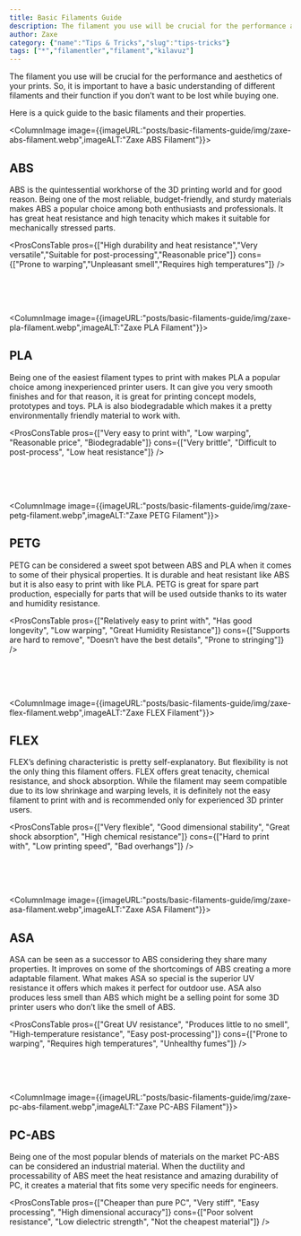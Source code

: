 ```yaml
---
title: Basic Filaments Guide
description: The filament you use will be crucial for the performance and aesthetics of your prints. So, it is important to have a basic understanding of different filaments.
author: Zaxe
category: {"name":"Tips & Tricks","slug":"tips-tricks"}
tags: ["*","filamentler","filament","kılavuz"]
---
```


The filament you use will be crucial for the performance and aesthetics of your prints. So, it is important to have a basic understanding of different filaments and their function if you don’t want to be lost while buying one.

Here is a quick guide to the basic filaments and their properties.

<ColumnImage image={{imageURL:"posts/basic-filaments-guide/img/zaxe-abs-filament.webp",imageALT:"Zaxe ABS Filament"}}>
## ABS

ABS is the quintessential workhorse of the 3D printing world and for good reason. Being one of the most reliable, budget-friendly, and sturdy materials makes ABS a popular choice among both enthusiasts and professionals. It has great heat resistance and high tenacity which makes it suitable for mechanically stressed parts.

<ProsConsTable
pros={["High durability and heat resistance","Very versatile","Suitable for post-processing","Reasonable price"]}
cons={["Prone to warping","Unpleasant smell","Requires high temperatures"]}
/>
</ColumnImage>

<br/>
<br/>
<br/>

<ColumnImage image={{imageURL:"posts/basic-filaments-guide/img/zaxe-pla-filament.webp",imageALT:"Zaxe PLA Filament"}}>
## PLA

Being one of the easiest filament types to print with makes PLA a popular choice among inexperienced printer users. It can give you very smooth finishes and for that reason, it is great for printing concept models, prototypes and toys. PLA is also biodegradable which makes it a pretty environmentally friendly material to work with.

<ProsConsTable
pros={["Very easy to print with", "Low warping", "Reasonable price", "Biodegradable"]}
cons={["Very brittle", "Difficult to post-process", "Low heat resistance"]}
/>
</ColumnImage>

<br/>
<br/>
<br/>

<ColumnImage image={{imageURL:"posts/basic-filaments-guide/img/zaxe-petg-filament.webp",imageALT:"Zaxe PETG Filament"}}>
## PETG

PETG can be considered a sweet spot between ABS and PLA when it comes to some of their physical properties. It is durable and heat resistant like ABS but it is also easy to print with like PLA. PETG is great for spare part production, especially for parts that will be used outside thanks to its water and humidity resistance.

<ProsConsTable
pros={["Relatively easy to print with", "Has good longevity", "Low warping", "Great Humidity Resistance"]}
cons={["Supports are hard to remove", "Doesn’t have the best details", "Prone to stringing"]}
/>
</ColumnImage>

<br/>
<br/>
<br/>

<ColumnImage image={{imageURL:"posts/basic-filaments-guide/img/zaxe-flex-filament.webp",imageALT:"Zaxe FLEX Filament"}}>
## FLEX

FLEX’s defining characteristic is pretty self-explanatory. But flexibility is not the only thing this filament offers. FLEX offers great tenacity, chemical resistance, and shock absorption. While the filament may seem compatible due to its low shrinkage and warping levels, it is definitely not the easy filament to print with and is recommended only for experienced 3D printer users.

<ProsConsTable
pros={["Very flexible", "Good dimensional stability", "Great shock absorption", "High chemical resistance"]}
cons={["Hard to print with", "Low printing speed", "Bad overhangs"]}
/>
</ColumnImage>

<br/>
<br/>
<br/>

<ColumnImage image={{imageURL:"posts/basic-filaments-guide/img/zaxe-asa-filament.webp",imageALT:"Zaxe ASA Filament"}}>
## ASA

ASA can be seen as a successor to ABS considering they share many properties. It improves on some of the shortcomings of ABS creating a more adaptable filament. What makes ASA so special is the superior UV resistance it offers which makes it perfect for outdoor use. ASA also produces less smell than ABS which might be a selling point for some 3D printer users who don’t like the smell of ABS.

<ProsConsTable
pros={["Great UV resistance", "Produces little to no smell", "High-temperature resistance", "Easy post-processing"]}
cons={["Prone to warping", "Requires high temperatures", "Unhealthy fumes"]}
/>
</ColumnImage>

<br/>
<br/>
<br/>

<ColumnImage image={{imageURL:"posts/basic-filaments-guide/img/zaxe-pc-abs-filament.webp",imageALT:"Zaxe PC-ABS Filament"}}>
## PC-ABS

Being one of the most popular blends of materials on the market PC-ABS can be considered an industrial material. When the ductility and processability of ABS meet the heat resistance and amazing durability of PC, it creates a material that fits some very specific needs for engineers.

<ProsConsTable
pros={["Cheaper than pure PC", "Very stiff", "Easy processing", "High dimensional accuracy"]}
cons={["Poor solvent resistance", "Low dielectric strength", "Not the cheapest material"]}
/>
</ColumnImage>
